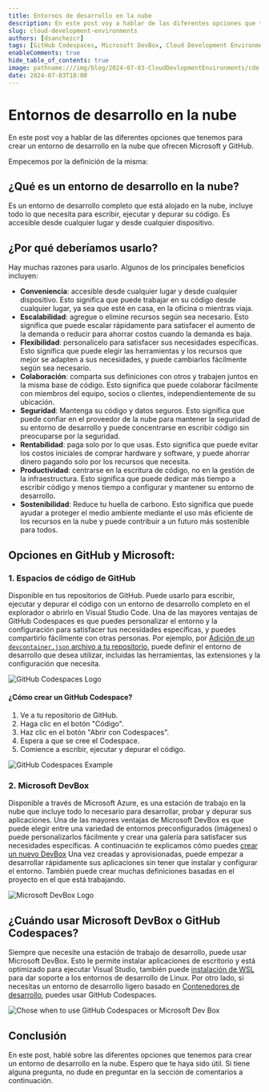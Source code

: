 ```yaml
---
title: Entornos de desarrollo en la nube
description: En este post voy a hablar de las diferentes opciones que tenemos para crear un entorno de desarrollo en la nube.
slug: cloud-development-environments
authors: [dsanchezcr]
tags: [GitHub Codespaces, Microsoft DevBox, Cloud Development Environments]
enableComments: true
hide_table_of_contents: true
image: pathname:///img/blog/2024-07-03-CloudDevlopmentEnvironments/cde.jpeg
date: 2024-07-03T18:00
---
```


# Entornos de desarrollo en la nube

En este post voy a hablar de las diferentes opciones que tenemos para crear un entorno de desarrollo en la nube que ofrecen Microsoft y GitHub.

<!--truncate-->

Empecemos por la definición de la misma:

## ¿Qué es un entorno de desarrollo en la nube?

Es un entorno de desarrollo completo que está alojado en la nube, incluye todo lo que necesita para escribir, ejecutar y depurar su código. Es accesible desde cualquier lugar y desde cualquier dispositivo.

## ¿Por qué deberíamos usarlo?

Hay muchas razones para usarlo. Algunos de los principales beneficios incluyen:

*   **Conveniencia**: accesible desde cualquier lugar y desde cualquier dispositivo. Esto significa que puede trabajar en su código desde cualquier lugar, ya sea que esté en casa, en la oficina o mientras viaja.
*   **Escalabilidad**: agregue o elimine recursos según sea necesario. Esto significa que puede escalar rápidamente para satisfacer el aumento de la demanda o reducir para ahorrar costos cuando la demanda es baja.
*   **Flexibilidad**: personalícelo para satisfacer sus necesidades específicas. Esto significa que puede elegir las herramientas y los recursos que mejor se adapten a sus necesidades, y puede cambiarlos fácilmente según sea necesario.
*   **Colaboración**: comparta sus definiciones con otros y trabajen juntos en la misma base de código. Esto significa que puede colaborar fácilmente con miembros del equipo, socios o clientes, independientemente de su ubicación.
*   **Seguridad**: Mantenga su código y datos seguros. Esto significa que puede confiar en el proveedor de la nube para mantener la seguridad de su entorno de desarrollo y puede concentrarse en escribir código sin preocuparse por la seguridad.
*   **Rentabilidad**: paga solo por lo que usas. Esto significa que puede evitar los costos iniciales de comprar hardware y software, y puede ahorrar dinero pagando solo por los recursos que necesita.
*   **Productividad**: centrarse en la escritura de código, no en la gestión de la infraestructura. Esto significa que puede dedicar más tiempo a escribir código y menos tiempo a configurar y mantener su entorno de desarrollo.
*   **Sostenibilidad**: Reduce tu huella de carbono. Esto significa que puede ayudar a proteger el medio ambiente mediante el uso más eficiente de los recursos en la nube y puede contribuir a un futuro más sostenible para todos.

## Opciones en GitHub y Microsoft:

### 1. Espacios de código de GitHub

Disponible en tus repositorios de GitHub. Puede usarlo para escribir, ejecutar y depurar el código con un entorno de desarrollo completo en el explorador o abrirlo en Visual Studio Code. Una de las mayores ventajas de GitHub Codespaces es que puedes personalizar el entorno y la configuración para satisfacer tus necesidades específicas, y puedes compartirlo fácilmente con otras personas. Por ejemplo, por [Adición de un `devcontainer.json` archivo a tu repositorio](https://docs.github.com/codespaces/setting-up-your-project-for-codespaces/adding-a-dev-container-configuration/introduction-to-dev-containers#using-the-default-dev-container-configuration), puede definir el entorno de desarrollo que desea utilizar, incluidas las herramientas, las extensiones y la configuración que necesita.

![GitHub Codespaces Logo](pathname:///img/blog/2024-07-03-CloudDevlopmentEnvironments/GitHubCodespaces.png)

#### ¿Cómo crear un GitHub Codespace?

1.  Ve a tu repositorio de GitHub.
2.  Haga clic en el botón "Código".
3.  Haz clic en el botón "Abrir con Codespaces".
4.  Espera a que se cree el Codespace.
5.  Comience a escribir, ejecutar y depurar el código.

![GitHub Codespaces Example](pathname:///img/blog/2024-07-03-CloudDevlopmentEnvironments/CreateGHCodespaces.jpg)

### 2. Microsoft DevBox

Disponible a través de Microsoft Azure, es una estación de trabajo en la nube que incluye todo lo necesario para desarrollar, probar y depurar sus aplicaciones. Una de las mayores ventajas de Microsoft DevBox es que puede elegir entre una variedad de entornos preconfigurados (imágenes) o puede personalizarlos fácilmente y crear una galería para satisfacer sus necesidades específicas. A continuación te explicamos cómo puedes [crear un nuevo DevBox](https://docs.microsoft.com/azure/dev-box/quickstart-create-dev-box) Una vez creadas y aprovisionadas, puede empezar a desarrollar rápidamente sus aplicaciones sin tener que instalar y configurar el entorno. También puede crear muchas definiciones basadas en el proyecto en el que está trabajando.

![Microsoft DevBox Logo](pathname:///img/blog/2024-07-03-CloudDevlopmentEnvironments/DevBox.png)

## ¿Cuándo usar Microsoft DevBox o GitHub Codespaces?

Siempre que necesite una estación de trabajo de desarrollo, puede usar Microsoft DevBox. Esto le permite instalar aplicaciones de escritorio y está optimizado para ejecutar Visual Studio, también puede [instalación de WSL](https://learn.microsoft.com/windows/wsl/install) para dar soporte a los entornos de desarrollo de Linux. Por otro lado, si necesitas un entorno de desarrollo ligero basado en [Contenedores de desarrollo](https://containers.dev), puedes usar GitHub Codespaces.

![Chose when to use GitHub Codespaces or Microsoft Dev Box](pathname:///img/blog/2024-07-03-CloudDevlopmentEnvironments/ChoseCDE.jpg)

## Conclusión

En este post, hablé sobre las diferentes opciones que tenemos para crear un entorno de desarrollo en la nube. Espero que te haya sido útil. Si tiene alguna pregunta, no dude en preguntar en la sección de comentarios a continuación.
